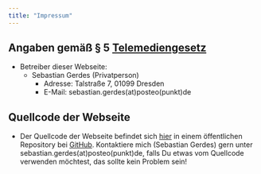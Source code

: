 ```yaml
---
title: "Impressum"
---
```


## Angaben gemäß § 5 [Telemediengesetz](https://www.gesetze-im-internet.de/tmg/BJNR017910007.html)
* Betreiber dieser Webseite:
  * Sebastian Gerdes (Privatperson)
    * Adresse: Talstraße 7, 01099 Dresden
    * E-Mail: sebastian.gerdes(at)posteo(punkt)de

## Quellcode der Webseite
* Der Quellcode der Webseite befindet sich [hier]() in einem öffentlichen Repository bei [GitHub](https://github.com/). Kontaktiere mich (Sebastian Gerdes) gern unter sebastian.gerdes(at)posteo(punkt)de, falls Du etwas vom Quellcode verwenden möchtest, das sollte kein Problem sein!
